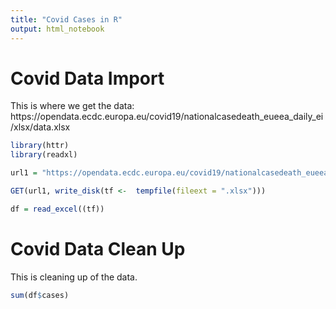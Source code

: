 ---
title: "Covid Cases in R"
output: html_notebook
---
# Covid Data Import

This is where we get the data: https://opendata.ecdc.europa.eu/covid19/nationalcasedeath_eueea_daily_ei/xlsx/data.xlsx

```{r}
library(httr)
library(readxl)

url1 = "https://opendata.ecdc.europa.eu/covid19/nationalcasedeath_eueea_daily_ei/xlsx/data.xlsx"

GET(url1, write_disk(tf <-  tempfile(fileext = ".xlsx")))

df = read_excel((tf))
```

# Covid Data Clean Up

This is cleaning up of the data. 

```{r}
sum(df$cases)
```
